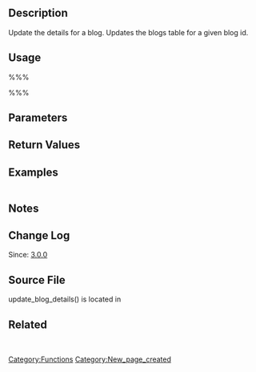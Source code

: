 == Description ==

Update the details for a blog. Updates the blogs table for a given blog id.

== Usage ==
%%%<?php update_blog_details( $blog_id, $details ) ?>%%%
== Parameters ==

{{Parameter|$blog_id|integer|Blog ID|required}}

{{Parameter|$details|array|Array of details keyed by blogs table field names.|optional|Array()}}

== Return Values ==

{{Return||boolean|True if update succeeds, false otherwise.}}

== Examples ==
<pre></pre>

== Notes ==

== Change Log ==

Since: [[Version 3.0|3.0.0]]

== Source File ==

update_blog_details() is located in {{Trac|wp-includes/ms-blogs.php}}

== Related ==
&nbsp;

{{Tag Footer}}
[[Category:Functions]]

[[Category:New_page_created]]